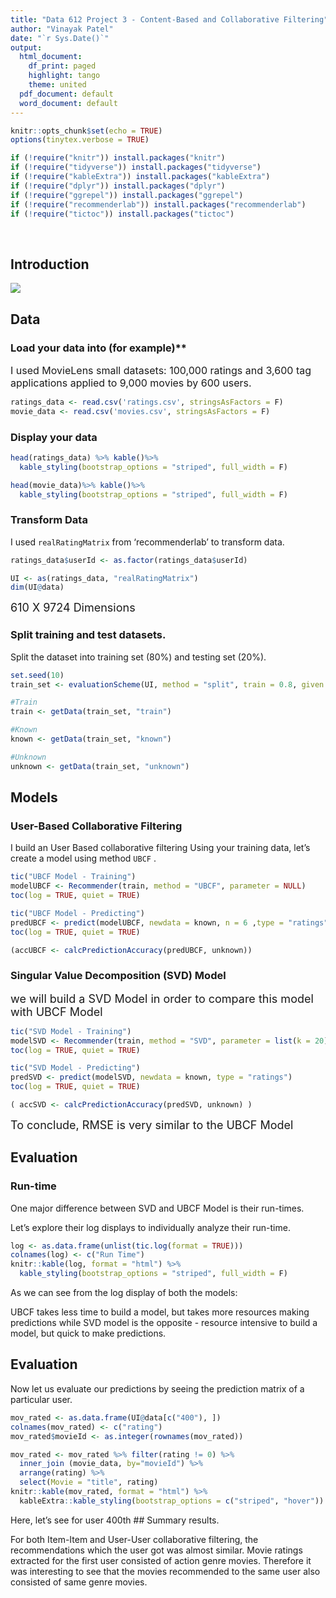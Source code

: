 ---
title: "Data 612 Project 3 - Content-Based and Collaborative Filtering"
author: "Vinayak Patel"
date: "`r Sys.Date()`"
output:
  html_document:
    df_print: paged
    highlight: tango
    theme: united
  pdf_document: default
  word_document: default
---


```{r setup, include=FALSE}
knitr::opts_chunk$set(echo = TRUE)
options(tinytex.verbose = TRUE)
```


```{r message=FALSE, warning=FALSE}
if (!require("knitr")) install.packages("knitr")
if (!require("tidyverse")) install.packages("tidyverse")
if (!require("kableExtra")) install.packages("kableExtra")
if (!require("dplyr")) install.packages("dplyr")
if (!require("ggrepel")) install.packages("ggrepel")
if (!require("recommenderlab")) install.packages("recommenderlab")
if (!require("tictoc")) install.packages("tictoc")
```

<p>&nbsp;</p>

## Introduction

![](que.PNG)

<span style="font-size:16px;"></span>

## Data 

### Load your data into (for example)** 
<span style="font-size:16px;"> </span>
<span style="font-size:16px;"> I used MovieLens small datasets: 100,000 ratings and 3,600 tag applications applied to 9,000 movies by 600 users. </span>

```{r}
ratings_data <- read.csv('ratings.csv', stringsAsFactors = F)
movie_data <- read.csv('movies.csv', stringsAsFactors = F)
```

### Display your data
```{r echo=TRUE, paged.print=TRUE}
head(ratings_data) %>% kable()%>%
  kable_styling(bootstrap_options = "striped", full_width = F)

head(movie_data)%>% kable()%>%
  kable_styling(bootstrap_options = "striped", full_width = F)
```

### Transform Data

I used `realRatingMatrix` from 'recommenderlab' to transform data.

```{r Transform Data}
ratings_data$userId <- as.factor(ratings_data$userId)

UI <- as(ratings_data, "realRatingMatrix")
dim(UI@data)

```

<span style="font-size:18px;"> 610 X 9724 Dimensions </span>


### Split training and test datasets.

Split the dataset into training set (80%) and testing set (20%).

```{r Split training}
set.seed(10)
train_set <- evaluationScheme(UI, method = "split", train = 0.8, given = 20, goodRating = 3, k=20)

#Train
train <- getData(train_set, "train")

#Known
known <- getData(train_set, "known")

#Unknown
unknown <- getData(train_set, "unknown")

```


## Models 


### User-Based Collaborative Filtering

I build an User Based collaborative filtering
Using your training data, let’s create a model using method `UBCF` .

```{r UBCF Model}
tic("UBCF Model - Training")
modelUBCF <- Recommender(train, method = "UBCF", parameter = NULL)
toc(log = TRUE, quiet = TRUE)

tic("UBCF Model - Predicting")
predUBCF <- predict(modelUBCF, newdata = known, n = 6 ,type = "ratings")
toc(log = TRUE, quiet = TRUE)

(accUBCF <- calcPredictionAccuracy(predUBCF, unknown))
```


### Singular Value Decomposition (SVD) Model
<span style="font-size:18px;"> we will build a SVD Model in order to compare this model with UBCF Model </span>

```{r SVD Model}
tic("SVD Model - Training")
modelSVD <- Recommender(train, method = "SVD", parameter = list(k = 20))
toc(log = TRUE, quiet = TRUE)

tic("SVD Model - Predicting")
predSVD <- predict(modelSVD, newdata = known, type = "ratings")
toc(log = TRUE, quiet = TRUE)

( accSVD <- calcPredictionAccuracy(predSVD, unknown) )
```

<span style="font-size:18px;"> To conclude, RMSE is very similar to the UBCF Model </span>

## Evaluation

### Run-time

One major difference between SVD and UBCF Model is their run-times.

Let’s explore their log displays to individually analyze their run-time.

```{r Run-Time}
log <- as.data.frame(unlist(tic.log(format = TRUE)))
colnames(log) <- c("Run Time")
knitr::kable(log, format = "html") %>%
  kable_styling(bootstrap_options = "striped", full_width = F)
```

As we can see from the log display of both the models:

UBCF takes less time to build a model, but takes more resources making predictions while SVD model is the opposite - resource intensive to build a model, but quick to make predictions.

## Evaluation
Now let us evaluate our predictions by seeing the prediction matrix of a particular user.

```{r}
mov_rated <- as.data.frame(UI@data[c("400"), ]) 
colnames(mov_rated) <- c("rating")
mov_rated$movieId <- as.integer(rownames(mov_rated))

mov_rated <- mov_rated %>% filter(rating != 0) %>% 
  inner_join (movie_data, by="movieId") %>%
  arrange(rating) %>%
  select(Movie = "title", rating)
knitr::kable(mov_rated, format = "html") %>%
  kableExtra::kable_styling(bootstrap_options = c("striped", "hover"))
```

Here, let’s see for user 400th
## Summary results.

For both Item-Item and User-User collaborative filtering, the recommendations which the user got was almost similar. Movie ratings extracted for the first user consisted of action genre movies. Therefore it was interesting to see that the movies recommended to the same user also consisted of same genre movies.


